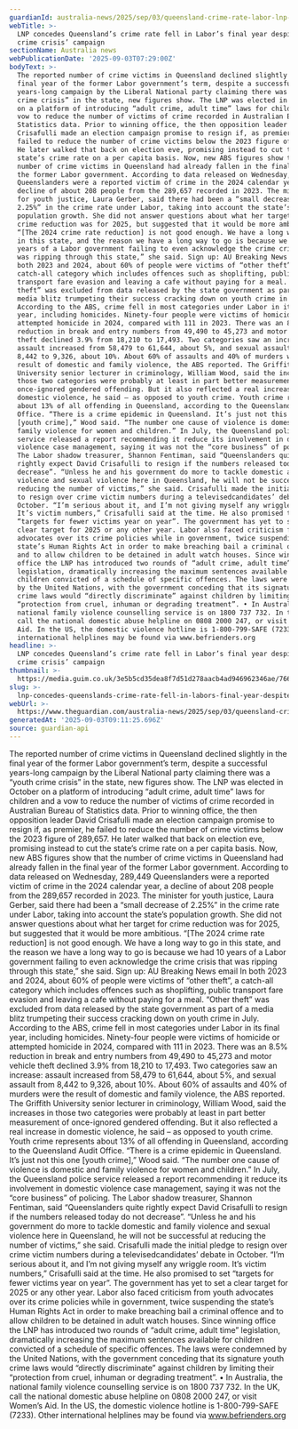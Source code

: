 ```yaml
---
guardianId: australia-news/2025/sep/03/queensland-crime-rate-labor-lnp-election-campaign
webTitle: >-
  LNP concedes Queensland’s crime rate fell in Labor’s final year despite ‘youth
  crime crisis’ campaign 
sectionName: Australia news
webPublicationDate: '2025-09-03T07:29:00Z'
bodyText: >-
  The reported number of crime victims in Queensland declined slightly in the
  final year of the former Labor government’s term, despite a successful
  years-long campaign by the Liberal National party claiming there was a “youth
  crime crisis” in the state, new figures show. The LNP was elected in October
  on a platform of introducing “adult crime, adult time” laws for children and a
  vow to reduce the number of victims of crime recorded in Australian Bureau of
  Statistics data. Prior to winning office, the then opposition leader David
  Crisafulli made an election campaign promise to resign if, as premier, he
  failed to reduce the number of crime victims below the 2023 figure of 289,657.
  He later walked that back on election eve, promising instead to cut the
  state’s crime rate on a per capita basis. Now, new ABS figures show that the
  number of crime victims in Queensland had already fallen in the final year of
  the former Labor government. According to data released on Wednesday, 289,449
  Queenslanders were a reported victim of crime in the 2024 calendar year, a
  decline of about 208 people from the 289,657 recorded in 2023. The minister
  for youth justice, Laura Gerber, said there had been a “small decrease of
  2.25%” in the crime rate under Labor, taking into account the state’s
  population growth. She did not answer questions about what her target for
  crime reduction was for 2025, but suggested that it would be more ambitious.
  “[The 2024 crime rate reduction] is not good enough. We have a long way to go
  in this state, and the reason we have a long way to go is because we had 10
  years of a Labor government failing to even acknowledge the crime crisis that
  was ripping through this state,” she said. Sign up: AU Breaking News email In
  both 2023 and 2024, about 60% of people were victims of “other theft”, a
  catch-all category which includes offences such as shoplifting, public
  transport fare evasion and leaving a cafe without paying for a meal. “Other
  theft” was excluded from data released by the state government as part of a
  media blitz trumpeting their success cracking down on youth crime in July.
  According to the ABS, crime fell in most categories under Labor in its final
  year, including homicides. Ninety-four people were victims of homicide or
  attempted homicide in 2024, compared with 111 in 2023. There was an 8.5%
  reduction in break and entry numbers from 49,490 to 45,273 and motor vehicle
  theft declined 3.9% from 18,210 to 17,493. Two categories saw an increase:
  assault increased from 58,479 to 61,644, about 5%, and sexual assault from
  8,442 to 9,326, about 10%. About 60% of assaults and 40% of murders were the
  result of domestic and family violence, the ABS reported. The Griffith
  University senior lecturer in criminology, William Wood, said the increases in
  those two categories were probably at least in part better measurement of
  once-ignored gendered offending. But it also reflected a real increase in
  domestic violence, he said – as opposed to youth crime. Youth crime represents
  about 13% of all offending in Queensland, according to the Queensland Audit
  Office. “There is a crime epidemic in Queensland. It’s just not this one
  [youth crime],” Wood said. “The number one cause of violence is domestic and
  family violence for women and children.” In July, the Queensland police
  service released a report recommending it reduce its involvement in domestic
  violence case management, saying it was not the “core business” of policing.
  The Labor shadow treasurer, Shannon Fentiman, said “Queenslanders quite
  rightly expect David Crisafulli to resign if the numbers released today do not
  decrease”. “Unless he and his government do more to tackle domestic and family
  violence and sexual violence here in Queensland, he will not be successful at
  reducing the number of victims,” she said. Crisafulli made the initial pledge
  to resign over crime victim numbers during a televisedcandidates’ debate in
  October. “I’m serious about it, and I’m not giving myself any wriggle room.
  It’s victim numbers,” Crisafulli said at the time. He also promised to set
  “targets for fewer victims year on year”. The government has yet to set a
  clear target for 2025 or any other year. Labor also faced criticism from youth
  advocates over its crime policies while in government, twice suspending the
  state’s Human Rights Act in order to make breaching bail a criminal offence
  and to allow children to be detained in adult watch houses. Since winning
  office the LNP has introduced two rounds of “adult crime, adult time”
  legislation, dramatically increasing the maximum sentences available for
  children convicted of a schedule of specific offences. The laws were condemned
  by the United Nations, with the government conceding that its signature youth
  crime laws would “directly discriminate” against children by limiting their
  “protection from cruel, inhuman or degrading treatment”. • In Australia, the
  national family violence counselling service is on 1800 737 732. In the UK,
  call the national domestic abuse helpline on 0808 2000 247, or visit Women’s
  Aid. In the US, the domestic violence hotline is 1-800-799-SAFE (7233). Other
  international helplines may be found via www.befrienders.org
headline: >-
  LNP concedes Queensland’s crime rate fell in Labor’s final year despite ‘youth
  crime crisis’ campaign 
thumbnail: >-
  https://media.guim.co.uk/3e5b5cd35dea8f7d51d278aacb4ad946962346ae/766_0_6343_5073/500.jpg
slug: >-
  lnp-concedes-queenslands-crime-rate-fell-in-labors-final-year-despite-youth-crime-crisis-campaign
webUrl: >-
  https://www.theguardian.com/australia-news/2025/sep/03/queensland-crime-rate-labor-lnp-election-campaign
generatedAt: '2025-09-03T09:11:25.696Z'
source: guardian-api
---
```

The reported number of crime victims in Queensland declined slightly in the final year of the former Labor government’s term, despite a successful years-long campaign by the Liberal National party claiming there was a “youth crime crisis” in the state, new figures show. The LNP was elected in October on a platform of introducing “adult crime, adult time” laws for children and a vow to reduce the number of victims of crime recorded in Australian Bureau of Statistics data. Prior to winning office, the then opposition leader David Crisafulli made an election campaign promise to resign if, as premier, he failed to reduce the number of crime victims below the 2023 figure of 289,657. He later walked that back on election eve, promising instead to cut the state’s crime rate on a per capita basis. Now, new ABS figures show that the number of crime victims in Queensland had already fallen in the final year of the former Labor government. According to data released on Wednesday, 289,449 Queenslanders were a reported victim of crime in the 2024 calendar year, a decline of about 208 people from the 289,657 recorded in 2023. The minister for youth justice, Laura Gerber, said there had been a “small decrease of 2.25%” in the crime rate under Labor, taking into account the state’s population growth. She did not answer questions about what her target for crime reduction was for 2025, but suggested that it would be more ambitious. “[The 2024 crime rate reduction] is not good enough. We have a long way to go in this state, and the reason we have a long way to go is because we had 10 years of a Labor government failing to even acknowledge the crime crisis that was ripping through this state,” she said. Sign up: AU Breaking News email In both 2023 and 2024, about 60% of people were victims of “other theft”, a catch-all category which includes offences such as shoplifting, public transport fare evasion and leaving a cafe without paying for a meal. “Other theft” was excluded from data released by the state government as part of a media blitz trumpeting their success cracking down on youth crime in July. According to the ABS, crime fell in most categories under Labor in its final year, including homicides. Ninety-four people were victims of homicide or attempted homicide in 2024, compared with 111 in 2023. There was an 8.5% reduction in break and entry numbers from 49,490 to 45,273 and motor vehicle theft declined 3.9% from 18,210 to 17,493. Two categories saw an increase: assault increased from 58,479 to 61,644, about 5%, and sexual assault from 8,442 to 9,326, about 10%. About 60% of assaults and 40% of murders were the result of domestic and family violence, the ABS reported. The Griffith University senior lecturer in criminology, William Wood, said the increases in those two categories were probably at least in part better measurement of once-ignored gendered offending. But it also reflected a real increase in domestic violence, he said – as opposed to youth crime. Youth crime represents about 13% of all offending in Queensland, according to the Queensland Audit Office. “There is a crime epidemic in Queensland. It’s just not this one [youth crime],” Wood said. “The number one cause of violence is domestic and family violence for women and children.” In July, the Queensland police service released a report recommending it reduce its involvement in domestic violence case management, saying it was not the “core business” of policing. The Labor shadow treasurer, Shannon Fentiman, said “Queenslanders quite rightly expect David Crisafulli to resign if the numbers released today do not decrease”. “Unless he and his government do more to tackle domestic and family violence and sexual violence here in Queensland, he will not be successful at reducing the number of victims,” she said. Crisafulli made the initial pledge to resign over crime victim numbers during a televisedcandidates’ debate in October. “I’m serious about it, and I’m not giving myself any wriggle room. It’s victim numbers,” Crisafulli said at the time. He also promised to set “targets for fewer victims year on year”. The government has yet to set a clear target for 2025 or any other year. Labor also faced criticism from youth advocates over its crime policies while in government, twice suspending the state’s Human Rights Act in order to make breaching bail a criminal offence and to allow children to be detained in adult watch houses. Since winning office the LNP has introduced two rounds of “adult crime, adult time” legislation, dramatically increasing the maximum sentences available for children convicted of a schedule of specific offences. The laws were condemned by the United Nations, with the government conceding that its signature youth crime laws would “directly discriminate” against children by limiting their “protection from cruel, inhuman or degrading treatment”. • In Australia, the national family violence counselling service is on 1800 737 732. In the UK, call the national domestic abuse helpline on 0808 2000 247, or visit Women’s Aid. In the US, the domestic violence hotline is 1-800-799-SAFE (7233). Other international helplines may be found via www.befrienders.org
